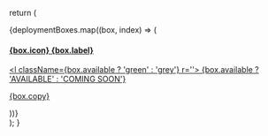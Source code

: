   return (
    <div className='layout-boxes'>
      {deploymentBoxes.map((box, index) => (
        <div className='layout-boxes-content' key={index}>
          <a href={box.link}>
            <div className='layout-boxes-item'>
              <div>
                <div className='layout-boxes-container'>
                  <h4>
                    {box.icon}
                    <span>{box.label}</span>
                  </h4>
                  <div className='layout-boxes-available'>
                    <l className={box.available ? 'green' : 'grey'} r=''>
                      {box.available ? 'AVAILABLE' : 'COMING SOON'}
                    </l>
                  </div>
                </div>
                <div className='layout-boxes-copy'>
                  <p>{box.copy}</p>
                </div>
              </div>
            </div>
          </a>
        </div>
      ))}
    </div>
  );
}